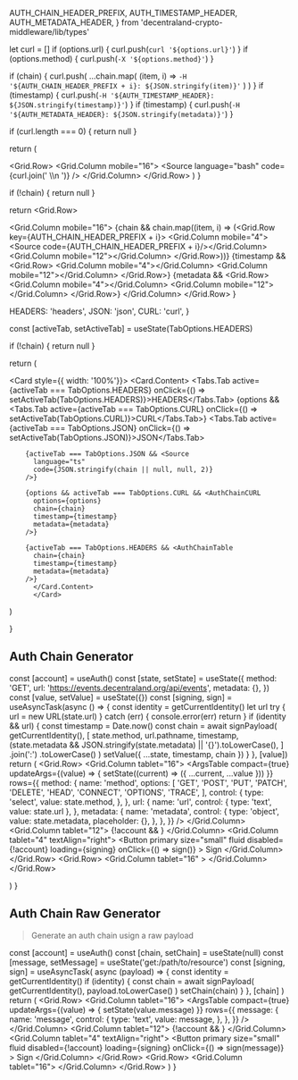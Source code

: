   AUTH_CHAIN_HEADER_PREFIX,
  AUTH_TIMESTAMP_HEADER,
  AUTH_METADATA_HEADER,
} from 'decentraland-crypto-middleware/lib/types'


<Meta title="Development/AuthChain" />

  let curl = []
  if (options.url) {
    curl.push(`curl '${options.url}'`)
  }
  if (options.method) {
    curl.push(`-X '${options.method}'`)
  }

if (chain) {
curl.push(
...chain.map(
(item, i) =>
`-H '${AUTH_CHAIN_HEADER_PREFIX + i}: ${JSON.stringify(item)}'`
)
)
}
if (timestamp) {
curl.push(`-H '${AUTH_TIMESTAMP_HEADER}: ${JSON.stringify(timestamp)}'`)
}
if (timestamp) {
curl.push(`-H '${AUTH_METADATA_HEADER}: ${JSON.stringify(metadata)}'`)
}

if (curl.length === 0) {
return null
}

return (

<Grid.Row>
  <Grid.Column mobile="16">
    <Source language="bash" code={curl.join(' \\\n ')} />
  </Grid.Column>
</Grid.Row>
) }

  if (!chain) {
    return null
  }

return <Grid.Row>

<Grid.Column mobile="16">
<Grid stackable className="AuthChainTable">
{chain &&
chain.map((item, i) => (<Grid.Row key={AUTH_CHAIN_HEADER_PREFIX + i}>
<Grid.Column mobile="4"><Source code={AUTH_CHAIN_HEADER_PREFIX + i}/></Grid.Column>
<Grid.Column mobile="12"><Source language="json" code={JSON.stringify(item)}/></Grid.Column>
</Grid.Row>))}
{timestamp && <Grid.Row>
<Grid.Column mobile="4"><Source code={AUTH_TIMESTAMP_HEADER}/></Grid.Column>
<Grid.Column mobile="12"><Source language="json" code={JSON.stringify(timestamp)}/></Grid.Column>
</Grid.Row>}
{metadata && <Grid.Row>
<Grid.Column mobile="4"><Source code={AUTH_METADATA_HEADER}/></Grid.Column>
<Grid.Column mobile="12"><Source language="json" code={JSON.stringify(metadata)}/></Grid.Column>
</Grid.Row>}
</Grid>
</Grid.Column>
</Grid.Row>
}

  HEADERS: 'headers',
  JSON: 'json',
  CURL: 'curl',
}

  const [activeTab, setActiveTab] = useState(TabOptions.HEADERS)

if (!chain) {
return null
}

return (

<Card style={{ width: '100%'}}>
<Card.Content>
<Tabs>
<Tabs.Tab active={activeTab === TabOptions.HEADERS} onClick={() => setActiveTab(TabOptions.HEADERS)}>HEADERS</Tabs.Tab>
{options && <Tabs.Tab active={activeTab === TabOptions.CURL} onClick={() => setActiveTab(TabOptions.CURL)}>CURL</Tabs.Tab>}
<Tabs.Tab active={activeTab === TabOptions.JSON} onClick={() => setActiveTab(TabOptions.JSON)}>JSON</Tabs.Tab>
</Tabs>

        {activeTab === TabOptions.JSON && <Source
          language="ts"
          code={JSON.stringify(chain || null, null, 2)}
        />}

        {options && activeTab === TabOptions.CURL && <AuthChainCURL
          options={options}
          chain={chain}
          timestamp={timestamp}
          metadata={metadata}
        />}

        {activeTab === TabOptions.HEADERS && <AuthChainTable
          chain={chain}
          timestamp={timestamp}
          metadata={metadata}
        />}
          </Card.Content>
          </Card>

)

}

## Auth Chain Generator

  const [account] = useAuth()
  const [state, setState] = useState({
    method: 'GET',
    url: 'https://events.decentraland.org/api/events',
    metadata: {},
  })
  const [value, setValue] = useState({})
  const [signing, sign] = useAsyncTask(async () => {
    const identity = getCurrentIdentity()
    let url
    try {
      url = new URL(state.url)
    } catch (err) {
      console.error(err)
      return
    }
    if (identity && url) {
      const timestamp = Date.now()
      const chain = await signPayload(
        getCurrentIdentity(),
        [
          state.method,
          url.pathname,
          timestamp,
          (state.metadata && JSON.stringify(state.metadata) || '{}').toLowerCase(),
        ]
          .join(':')
          .toLowerCase()
      )
      setValue({ ...state, timestamp, chain })
    }
  }, [value])
  return (
    <Container>
      <Grid>
        <Grid.Row>
          <Grid.Column tablet="16">
            <ArgsTable
              compact={true}
              updateArgs={(value) => {
                setState((current) => ({ ...current, ...value }))
              }}
              rows={{
                method: {
                  name: 'method',
                  options: [
                    'GET',
                    'POST',
                    'PUT',
                    'PATCH',
                    'DELETE',
                    'HEAD',
                    'CONNECT',
                    'OPTIONS',
                    'TRACE',
                  ],
                  control: {
                    type: 'select',
                    value: state.method,
                  },
                },
                url: {
                  name: 'url',
                  control: { type: 'text', value: state.url },
                },
                metadata: {
                  name: 'metadata',
                  control: {
                    type: 'object',
                    value: state.metadata,
                    placeholder: {},
                  },
                },
              }}
            />
          </Grid.Column>
          <Grid.Column tablet="12">
            {!account && <MissingAuthMessage />}
          </Grid.Column>
          <Grid.Column tablet="4" textAlign="right">
            <Button
              primary
              size="small"
              fluid
              disabled={!account}
              loading={signing}
              onClick={() => sign()}
            >
              Sign
            </Button>
          </Grid.Column>
        </Grid.Row>
        <Grid.Row>
          <Grid.Column tablet="16" >
        <Chain
          options={value}
          chain={value.chain}
          timestamp={value.timestamp}
          metadata={value.metadata}
          />
          </Grid.Column>
        </Grid.Row>
      </Grid>
    </Container>

)
}

<AuthChainStandar />

<Divider />

## Auth Chain Raw Generator

> Generate an auth chain usign a raw payload

  const [account] = useAuth()
  const [chain, setChain] = useState(null)
  const [message, setMessage] = useState('get:/path/to/resource')
  const [signing, sign] = useAsyncTask(
    async (payload) => {
      const identity = getCurrentIdentity()
      if (identity) {
        const chain = await signPayload(
          getCurrentIdentity(),
          payload.toLowerCase()
        )
        setChain(chain)
      }
    },
    [chain]
  )
  return (
    <Container>
      <Grid>
        <Grid.Row>
          <Grid.Column tablet="16">
            <ArgsTable
              compact={true}
              updateArgs={(value) => {
                setState(value.message)
              }}
              rows={{
                message: {
                  name: 'message',
                  control: {
                    type: 'text',
                    value: message,
                  },
                },
              }}
            />
          </Grid.Column>
          <Grid.Column tablet="12">
            {!account && <MissingAuthMessage />}
          </Grid.Column>
          <Grid.Column tablet="4" textAlign="right">
            <Button
              primary
              size="small"
              fluid
              disabled={!account}
              loading={signing}
              onClick={() => sign(message)}
            >
              Sign
            </Button>
          </Grid.Column>
        </Grid.Row>
        <Grid.Row>
          <Grid.Column tablet="16">
            <Chain chain={chain} />
          </Grid.Column>
        </Grid.Row>
      </Grid>
    </Container>
  )
}

<AuthChainRaw />
